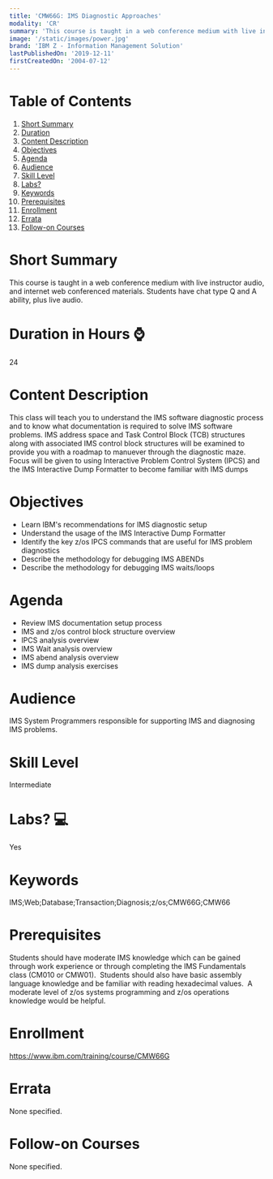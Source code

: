 ```yaml
---
title: 'CMW66G: IMS Diagnostic Approaches'
modality: 'CR'
summary: 'This course is taught in a web conference medium with live instructor audio, and internet web conferenced materials. Students have chat type Q and A ability, plus live audio.'
image: '/static/images/power.jpg'
brand: 'IBM Z - Information Management Solution'
lastPublishedOn: '2019-12-11'
firstCreatedOn: '2004-07-12'
---
```

# Table of Contents
1.  [Short Summary](#short-summary)
2.  [Duration](#duration-in-hours-)
3.  [Content Description](#content-description)
4.  [Objectives](#objectives)
5.  [Agenda](#agenda)
6.  [Audience](#audience)
7.  [Skill Level](#skill-level)
8.  [Labs?](#labs-)
9.  [Keywords](#keywords)
10. [Prerequisites](#prerequisites)
11. [Enrollment](#enrollment)
12. [Errata](#errata)
13. [Follow-on Courses](#follow-on-courses)

# Short Summary
This course is taught in a web conference medium with live instructor audio, and internet web conferenced materials. Students have chat type Q and A ability, plus live audio.

# Duration in Hours ⌚
24

# Content Description
<p>This class will teach you to understand the IMS software diagnostic process and to know what documentation is required to solve IMS software problems. IMS address space and Task Control Block (TCB) structures along with associated IMS control block structures will be examined to provide you with a roadmap to manuever through the diagnostic maze. Focus will be given to using Interactive Problem Control System (IPCS) and the IMS Interactive Dump Formatter to become familiar with IMS dumps</p>

# Objectives
<ul>
	<li>Learn IBM&#39;s recommendations for IMS diagnostic setup</li>
	<li>Understand the usage of the IMS Interactive Dump Formatter</li>
	<li>Identify the key z/os IPCS commands that are useful for IMS problem diagnostics</li>
	<li>Describe the methodology for debugging IMS ABENDs &nbsp;</li>
	<li>Describe the methodology for debugging IMS waits/loops</li>
</ul>

# Agenda
<ul><li>Review IMS documentation setup process</li><li>IMS and z/os control block structure overview</li><li>IPCS analysis overview</li><li>IMS Wait analysis overview</li><li>IMS abend analysis overview</li><li>IMS dump analysis exercises</li></ul>

# Audience
<p>IMS System Programmers responsible for supporting IMS and diagnosing IMS problems.</p>

# Skill Level
Intermediate

# Labs? 💻
Yes

# Keywords
IMS;Web;Database;Transaction;Diagnosis;z/os;CMW66G;CMW66

# Prerequisites
<p>Students should have moderate IMS knowledge which can be gained through work experience or through completing the IMS Fundamentals class (CM010 or CMW01). &nbsp;Students should also have basic assembly language knowledge and be familiar with reading hexadecimal values. &nbsp;A moderate level of z/os systems programming and z/os operations knowledge would be helpful.</p>

# Enrollment
https://www.ibm.com/training/course/CMW66G

# Errata
None specified.

# Follow-on Courses
None specified.

